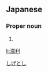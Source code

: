 ==Japanese==
{{ja-kanjitab|滋|利}}

===Proper noun===
{{ja-pos|proper|しげとし}}

# {{given name|male|lang=ja}}

[[Category:Japanese male given names|しげとし]]

[[li:滋利]]